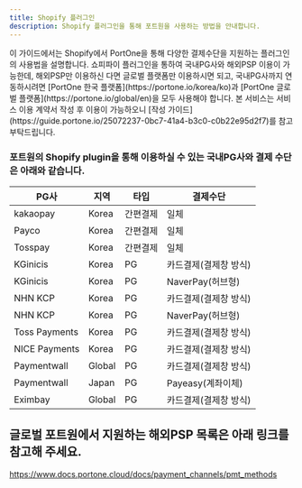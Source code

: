 ```yaml
---
title: Shopify 플러그인
description: Shopify 플러그인을 통해 포트원을 사용하는 방법을 안내합니다.
---
```



<Hint style="info">
  이 가이드에서는 Shopify에서 PortOne을 통해 다양한 결제수단을 지원하는
  플러그인의 사용법을 설명합니다. 쇼피파이 플러그인을 통하여 국내PG사와 해외PSP 이용이 가능한데,
  해외PSP만 이용하신 다면 글로벌 플랫폼만 이용하시면 되고, 국내PG사까지 연동하시려면 [PortOne
  한국 플랫폼](https://portone.io/korea/ko)과 [PortOne 글로벌
  플랫폼](https://portone.io/global/en)을 모두 사용해야 합니다.
  본 서비스는 서비스 이용 계약서 작성 후 이용이 가능하오니 [작성 가이드](https://guide.portone.io/25072237-0bc7-41a4-b3c0-c0b22e95d2f7)를 참고 부탁드립니다.
</Hint>

### 포트원의 Shopify plugin을 통해 이용하실 수 있는 국내PG사와 결제 수단은 아래와 같습니다.

| PG사          | 지역   | 타입     | 결제수단              |
| ------------- | ------ | -------- | --------------------- |
| kakaopay      | Korea  | 간편결제 | 일체                  |
| Payco         | Korea  | 간편결제 | 일체                  |
| Tosspay       | Korea  | 간편결제 | 일체                  |
| KGinicis      | Korea  | PG       | 카드결제(결제창 방식) |
| KGinicis      | Korea  | PG       | NaverPay(허브형)      |
| NHN KCP       | Korea  | PG       | 카드결제(결제창 방식) |
| NHN KCP       | Korea  | PG       | NaverPay(허브형)      |
| Toss Payments | Korea  | PG       | 카드결제(결제창 방식) |
| NICE Payments | Korea  | PG       | 카드결제(결제창 방식) |
| Paymentwall   | Global | PG       | 카드결제(결제창 방식) |
| Paymentwall   | Japan  | PG       | Payeasy(계좌이체)     |
| Eximbay       | Global | PG       | 카드결제(결제창 방식) |

## 글로벌 포트원에서 지원하는 해외PSP 목록은 아래 링크를 참고해 주세요.
https://www.docs.portone.cloud/docs/payment_channels/pmt_methods

